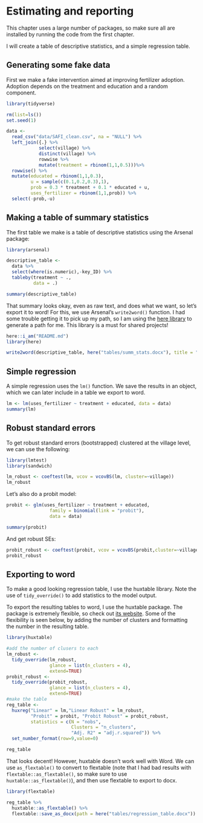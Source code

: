# Estimating and reporting

This chapter uses a large number of packages, so make sure
all are installed by running the code from the first chapter.

I will create a table of descriptive statistics, and a simple regression
table.

## Generating some fake data

<!--
  #maybe replace with
# https://egap.github.io/learningdays-resources/Slides/estimation-slides.html#/using-declaredesign-define-estimand-and-estimators
-->

First we make a fake intervention aimed at improving fertilizer adoption.
Adoption depends on the treatment and education and a random component.



```r

library(tidyverse)

rm(list=ls())
set.seed(1)

data <-  
  read_csv("data/SAFI_clean.csv", na = "NULL") %>%
  left_join({.} %>%
            select(village) %>%
            distinct(village) %>%
            rowwise %>%
            mutate(treatment = rbinom(1,1,0.5)))%>%
  rowwise() %>%
  mutate(educated = rbinom(1,1,0.3),
         u = sample(c(0.1,0.2,0.3),1),
         prob = 0.3 * treatment + 0.1 * educated + u,
         uses_fertilizer = rbinom(1,1,prob)) %>%
  select(-prob,-u)

```




## Making a table of summary statistics

The first table we make is a table of descriptive statistics
using the Arsenal package:

```r

library(arsenal)

descriptive_table <-
  data %>%
  select(where(is.numeric),-key_ID) %>%
  tableby(treatment ~ ., 
          data = .)

summary(descriptive_table)

```

That summary looks okay, even as raw text, and does what we want, so
let's export it to word! For this, we use Arsenal's `write2word()`
function. I had some trouble getting it to pick up my path, so I 
am using the [here library](https://here.r-lib.org/) to generate 
a path for me. This library is a must for shared projects!


```r

here::i_am("README.md")
library(here)

write2word(descriptive_table, here("tables/summ_stats.docx"), title = "Descriptive Statistics", quiet = TRUE)

```




## Simple regression

A simple regression uses the `lm()` function. We save the results
in an object, which we can later include in a table we export to word.

```r

lm <- lm(uses_fertilizer ~ treatment + educated, data = data)
summary(lm)


```

## Robust standard errors

To get robust standard errors (bootstrapped) clustered at the village
level, we can use the following:

```r

library(lmtest)
library(sandwich)

lm_robust <- coeftest(lm, vcov = vcovBS(lm, cluster=~village))
lm_robust

```
<!-- alternatively: use lm_robust from estimatr -->


Let's also do a probit model:


```r

probit <- glm(uses_fertilizer ~ treatment + educated, 
                family = binomial(link = "probit"), 
                data = data)

summary(probit)

```

And get robust SEs:

```r


probit_robust <- coeftest(probit, vcov = vcovBS(probit,cluster=~village))
probit_robust

```


## Exporting to word

To make a good looking regression table, I use the huxtable 
library. Note the use of `tidy_override()` to add statistics
to the model output.

To export the resulting tables to word, I use the huxtable package.
The package is extremely flexible, so check out [its website](https://cran.r-project.org/web/packages/huxtable/vignettes/huxreg.html).
Some of the flexibility is seen below, by adding the number of clusters
and formatting the number in the resulting table.

```r

library(huxtable)

#add the number of clusers to each
lm_robust <- 
  tidy_override(lm_robust,
                glance = list(n_clusters = 4),
                extend=TRUE)
probit_robust <- 
  tidy_override(probit_robust,
                glance = list(n_clusters = 4),
                extend=TRUE)
#make the table
reg_table <-
  huxreg("Linear" = lm,"Linear Robust" = lm_robust,
         "Probit" = probit, "Probit Robust" = probit_robust,
         statistics = c(N = "nobs",
                        Clusters = "n_clusters", 
                        "Adj. R2" = "adj.r.squared")) %>% 
  set_number_format(row=9,value=0)

reg_table

```

That looks decent! However, huxtable doesn't work well with
Word. We can use `as_flextable()` to convert to flextable
(note that I had bad results with `flextable::as_flextable()`, so make
sure to use `huxtable::as_flextable()`), and then use flextable
to export to docx. 

```r

library(flextable)

reg_table %>%
  huxtable::as_flextable() %>%
  flextable::save_as_docx(path = here("tables/regression_table.docx"))

```


